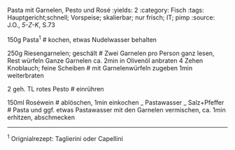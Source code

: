 Pasta mit Garnelen, Pesto und Rosé
:yields: 2
:category: Fisch
:tags: Hauptgericht;schnell; Vorspeise; skalierbar; nur frisch; IT; pimp
:source: J.O., _5-Z-K_, S.73

150g Pasta^1^
# kochen, etwas Nudelwasser behalten

250g Riesengarnelen; geschält
# Zwei Garnelen pro Person ganz lesen, Rest würfeln
  Ganze Garnelen ca. 2min in Olivenöl anbraten
4 Zehen Knoblauch; feine Scheiben
# mit Garnelenwürfeln zugeben 1min weiterbraten

2 geh. TL rotes Pesto
# einrühren

150ml Roséwein
# ablöschen, 1min einkochen
_ Pastawasser
_ Salz+Pfeffer
# Pasta und ggf. etwas Pastawasser mit den Garnelen vermischen, ca. 1min erhitzen, abschmecken



---
^1^ Orignialrezept: Taglierini oder Capellini